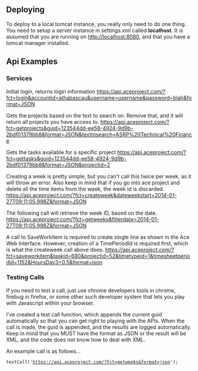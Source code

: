== Deploying ==
To deploy to a local tomcat instance, you really only need to do one thing.
You need to setup a server instance in settings.xml called '''localhost'''.
It is assumed that you are running on http://localhost:8080, and that you have
a tomcat manager installed.

== Api Examples ==
=== Services ===
Initial login, returns login information
https://api.aceproject.com/?fct=login&accountid=athabascau&username=username&password=blah&format=JSON

Gets the projects based on the text to search on.  Remove that, and it will return all projects you have access to.
https://api.aceproject.com/?fct=getprojects&guid=123544dd-ee58-4924-9d9b-2bdf01379bb8&format=JSON&texttosearch=ASRP%20Technical%20Finance

Gets the tasks available for a specific project
https://api.aceproject.com/?fct=gettasks&guid=123544dd-ee58-4924-9d9b-2bdf01379bb8&format=JSON&projectid=2

Creating a week is pretty simple, but you can't call this twice per week, as
it will throw an error.  Also keep in mind that if you go into ace project
and delete all the time items from the week, the week id is discarded.
https://api.aceproject.com/?fct=createweek&dateweekstart=2014-01-27T09:11:05.998Z&format=JSON

The following call will retrieve the week ID, based on the date.
https://api.aceproject.com/?fct=getweeks&filterdate=2014-01-27T09:11:05.998Z&format=JSON

A call to SaveWorkItem is required to create single line as shown
in the Ace Web Interface.  However, creation of a TimePeriodId is required
first, which is what the createweek call above does.
https://api.aceproject.com/?fct=saveworkitem&taskid=680&projectid=52&timetypeid=1&timesheetperiodid=1152&HoursDay3=0.5&format=json

=== Testing Calls ===
If you need to test a call, just use chrome developers tools in chrome,
firebug in firefox, or some other such developer system that lets you play
with Javascript within your browser.

I've created a test call function, which appends the current guid
automatically so that you can get right to playing with the APIs.  When the
call is made, the guid is appended, and the results are logged automatically.
Keep in mind that you MUST have the format as JSON or the result will be XML,
and the code does not know how to deal with XML.

An example call is as follows...
 testCall('https://api.aceproject.com/?fct=getweeks&format=json');